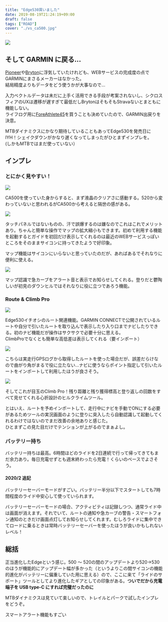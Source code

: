 ---
title: "Edge530買いました"
date: 2019-08-19T21:24:19+09:00
draft: false
tags: ["ROAD"]
cover: "./vs_ca500.jpg"
---

![ ](./vs_ca500.jpg)

## そして GARMIN に戻る...

[Pioneer](https://amzn.to/2Z1Co5i)や[Bryton](https://amzn.to/2YZczDe)に浮気していたけれども、WEBサービスの完成度の点でGARMINにまさるメーカーはなかった。  
結局精度よりもデータをどう使うかが大事なので…

入力ベクトルデータは未だに上手く活用できる手段が考案されないし、シクロスフィアのUXは遷移が遅すぎて最低だしBrytonはそもそもStravaないとまともに機能しない。  
ライフログ用に[ForeAthlete45](https://amzn.to/33GjkIG)を買うことも決めていたので、GARMIN出戻りを決意。

MTBダイナミクスにかなり期待していることもあってEdge530を発売日にIYH！シェイクダウンがかなり遅くなってしまったがひとまずインプレを。  
(しかもMTBではまだ使っていない）

<Amzn asin="B08DD3LRH3">

## インプレ

### とにかく見やすい！

![ ](./basicview.jpg)

CA500を使っていた身からすると、まず液晶のクリアさに感動する。520から変わっていないと思われるがCA500から考えると隔世の感がある。

![ ](./pan.jpg)

タッチパネルではないものの、汗で誤爆するのは嫌なのでこれはこれでメリットあり。ちゃんと簡単な操作でマップの拡大縮小もできます。初めて利用する機能を起動するとガイドを初回だけ表示してくれるのは最近のWEBサービスっぽいところをそのままサイコンに持ってきたようで好印象。

マップ機能はサイコンにいらないと思っていたのだが、あればあるでそれなりに便利に使える。

![ ](./sharp.jpg)

マップ認識で急カーブをアラート音と表示でお知らせしてくれる。登りだと鬱陶しいが初見のダウンヒルではそれなりに役に立つであろう機能。

### Route & Climb Pro

![ ](./routeguide.jpg)

Edge530イチオシのルート関連機能。GARMIN CONNECTで公開されているルートや自分で引いたルートを取り込んで表示したり入り口までナビしたりできる。初のナビ機能だが操作はサクサクで必要十分に思える。  
ClimbProでなくとも簡単な高低差は表示してくれる（要インポート）

![ ](./confuseroute.jpg)

こちらは実走行GPSログから取得したルートを使った場合だが、誤差だらけなので曲がり角がまるで役に立たない…ナビに使うならポイント指定して引いたルートをインポートして利用したほうが良さそう。

![ ](./climbpro.jpg)

そしてこれが目玉のClimb Pro！残り距離と残り獲得標高と登り返しの回数をすべて見せてくれる心折設計のヒルクライムツール。

とはいえ、ルートを予めインポートして、走行中にナビを手動でONにする必要があるためツールの実況画面のように登りに突入したら自動認識して起動してくれるわけではないのでまだ改善の余地ありと感じた。  
ひとまずこの見た目だけでテンションが上がるのでまぁよし。

### バッテリー持ち

バッテリー持ちは最高。6時間ほどのライドを2日連続で行って帰ってきてもまだ余力あり。毎日充電せずとも週末終わったら充電！くらいのペースでよさそう。

#### 2020/2 追記

バッテリーセーバーモードがすごい。バッテリー半分以下でスタートしても7時間程度のライド中安心して使っていられます。

バッテリーセーバーモードの場合、アクティビティは記録しつつ、通常ライド中は画面が消えます。それでいて、ルートの通知や急カーブの警告・スマートフォン通知のときだけ画面点灯してお知らせしてくれます。むしろライドに集中できてロードに乗るときは常時バッテリーセーバーを使ったほうが良いかもしれないレベル！

<Amzn asin="B08DD3LRH3">

## 総括

正当進化したEdgeという感じ。500 ～ 520の間のアップデートより520->530のほうが機能的にアップデート幅が多かった（というよりこの間サイコンの機能的進化がバッテリーに偏重していた用に思える）ので、ここに来て「ライドのサポート」ツールとしてより進化したギアとしての印象がある。**ついでだから充電端子を USB type-C にすれば完璧だったのに**

MTBダイナミクスは見ていて楽しいので、トレイルとパークで試したインプレをどうぞ。

<LinkCard url="https://blog.gensobunya.net/post/2019/11/edge530_mtbd/" />

スマートアラート機能もすごい

<LinkCard url="https://blog.gensobunya.net/post/2021/08/edge_smart_alart" />
